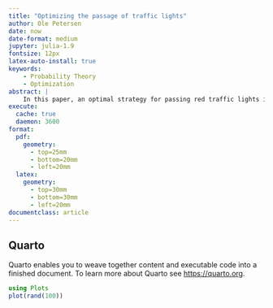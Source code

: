 ```yaml
---
title: "Optimizing the passage of traffic lights"
author: Ole Petersen
date: now
date-format: medium
jupyter: julia-1.9
fontsize: 12px
latex-auto-install: true
keywords:
    - Probability Theory
    - Optimization
abstract: |
    In this paper, an optimal strategy for passing red traffic lights is found.
execute: 
  cache: true
  daemon: 3600
format:
  pdf:
    geometry:
      - top=25mm
      - bottom=20mm
      - left=20mm
  latex:
    geometry:
      - top=30mm
      - bottom=30mm
      - left=20mm
documentclass: article
---
```


## Quarto

Quarto enables you to weave together content and executable code into a finished document. To learn more about Quarto see <https://quarto.org>.


```julia
using Plots
plot(rand(100))
```